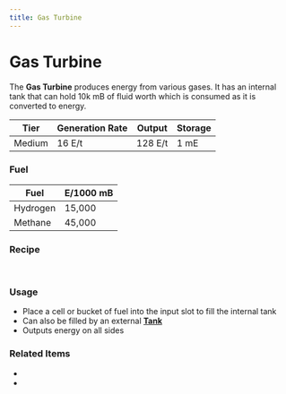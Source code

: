 ```yaml
---
title: Gas Turbine
---
```


<ItemImage file="gas_turbine" alt="Gas Turbine" size="200" />

# Gas Turbine

The **Gas Turbine** produces energy from various gases. It has an internal tank that can hold 10k mB of fluid worth which is consumed as it is converted to energy.

| Tier   | Generation Rate | Output  | Storage |
|--------|------------------|---------|---------|
| Medium | 16 E/t           | 128 E/t | 1 mE    |

### Fuel

| Fuel     | E/1000 mB |
|----------|-----------|
| Hydrogen | 15,000    |
| Methane  | 45,000    |

### Recipe

<CraftingTable recipe="input techreborn:invar_plate techreborn:advanced_circuit techreborn:invar_plate input techreborn:wind_mill techreborn:reinforced_glass techreborn:wind_mill input techreborn:invar_plate techreborn:advanced_circuit techreborn:invar_plate output techreborn:gas_turbine"/><br/>
<CraftingTable recipe="input techreborn:aluminum_plate techreborn:advanced_circuit techreborn:aluminum_plate input techreborn:wind_mill techreborn:reinforced_glass techreborn:wind_mill input techreborn:aluminum_plate techreborn:advanced_circuit techreborn:aluminum_plate output techreborn:gas_turbine"/>

### Usage

- Place a cell or bucket of fuel into the input slot to fill the internal tank  
- Can also be filled by an external **[Tank](/docs/blocks/tanks/)**  
- Outputs energy on all sides

### Related Items

- <McItem slug="techreborn:hydrogen_cell" inline={true}/>
- <McItem slug="techreborn:methane_cell" inline={true}/>

